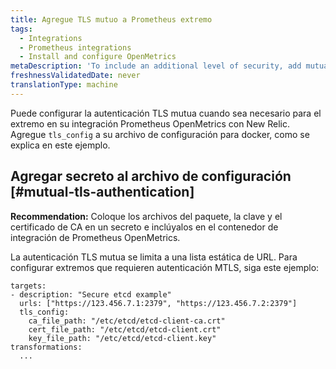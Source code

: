 ```yaml
---
title: Agregue TLS mutuo a Prometheus extremo
tags:
  - Integrations
  - Prometheus integrations
  - Install and configure OpenMetrics
metaDescription: 'To include an additional level of security, add mutual TLS to your Docker or Kubernetes config file for the Prometheus OpenMetrics integration with New Relic.'
freshnessValidatedDate: never
translationType: machine
---
```


Puede configurar la autenticación TLS mutua cuando sea necesario para el extremo en su integración Prometheus OpenMetrics con New Relic. Agregue `tls_config` a su archivo de configuración para docker, como se explica en este ejemplo.

## Agregar secreto al archivo de configuración [#mutual-tls-authentication]

<DoNotTranslate>**Recommendation:**</DoNotTranslate> Coloque los archivos del paquete, la clave y el certificado de CA en un secreto e inclúyalos en el contenedor de integración de Prometheus OpenMetrics.

La autenticación TLS mutua se limita a una lista estática de URL. Para configurar extremos que requieren autenticación MTLS, siga este ejemplo:

```
targets:
- description: "Secure etcd example"
  urls: ["https://123.456.7.1:2379", "https://123.456.7.2:2379"]
  tls_config:
    ca_file_path: "/etc/etcd/etcd-client-ca.crt"
    cert_file_path: "/etc/etcd/etcd-client.crt"
    key_file_path: "/etc/etcd/etcd-client.key"
transformations:
  ...
```